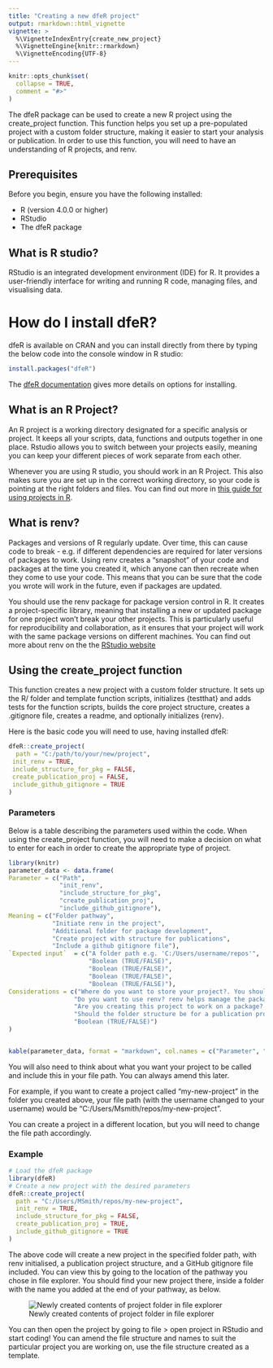 ```yaml
---
title: "Creating a new dfeR project"
output: rmarkdown::html_vignette
vignette: >
  %\VignetteIndexEntry{create_new_project}
  %\VignetteEngine{knitr::rmarkdown}
  %\VignetteEncoding{UTF-8}
---
```


```r
knitr::opts_chunk$set(
  collapse = TRUE,
  comment = "#>"
)
```

The dfeR package can be used to create a new R project using the create_project function. This function helps you set up a pre-populated project with a custom folder structure, making it easier to start your analysis or publication. In order to use this function, you will need to have an understanding of R projects, and renv.

## Prerequisites

Before you begin, ensure you have the following installed:

-   R (version 4.0.0 or higher)
-   RStudio
-   The dfeR package

## What is R studio?

RStudio is an integrated development environment (IDE) for R. It provides a user-friendly interface for writing and running R code, managing files, and visualising data.

# How do I install dfeR?

dfeR is available on CRAN and you can install directly from there by typing the below code into the console window in R studio:

```r
install.packages("dfeR")
```

The [dfeR documentation](https://dfe-analytical-services.github.io/dfeR/index.html) gives more details on options for installing.

## What is an R Project?

An R project is a working directory designated for a specific analysis or project. It keeps all your scripts, data, functions and outputs together in one place. Rstudio allows you to switch between your projects easily, meaning you can keep your different pieces of work separate from each other.

Whenever you are using R studio, you should work in an R Project. This also makes sure you are set up in the correct working directory, so your code is pointing at the right folders and files. You can find out more in [this guide for using projects in R](https://support.posit.co/hc/en-us/articles/200526207-Using-RStudio-Projects).

## What is renv?

Packages and versions of R regularly update. Over time, this can cause code to break - e.g. if different dependencies are required for later versions of packages to work. Using renv creates a “snapshot” of your code and packages at the time you created it, which anyone can then recreate when they come to use your code. This means that you can be sure that the code you wrote will work in the future, even if packages are updated.

You should use the renv package for package version control in R. It creates a project-specific library, meaning that installing a new or updated package for one project won't break your other projects. This is particularly useful for reproducibility and collaboration, as it ensures that your project will work with the same package versions on different machines. You can find out more about renv on the the [RStudio website](https://rstudio.r-universe.dev/renv#:~:text=A%20dependency%20management%20toolkit%20for%20R.%20Using%20%27renv%27%2C,make%20your%20projects%20more%20isolated%2C%20portable%2C%20and%20reproducible._)

## Using the create_project function

This function creates a new project with a custom folder structure. It sets up the R/ folder and template function scripts, initializes {testthat} and adds tests for the function scripts, builds the core project structure, creates a .gitignore file, creates a readme, and optionally initializes {renv}.

Here is the basic code you will need to use, having installed dfeR:

```r
dfeR::create_project(
  path = "C:/path/to/your/new/project",
 init_renv = TRUE,
 include_structure_for_pkg = FALSE,
 create_publication_proj = FALSE,
 include_github_gitignore = TRUE
)
```

### Parameters

Below is a table describing the parameters used within the code. When using the create_project function, you will need to make a decision on what to enter for each in order to create the appropriate type of project.

```r
library(knitr)
parameter_data <- data.frame(
Parameter = c("Path", 
              "init_renv", 
              "include_structure_for_pkg",
              "create_publication_proj", 
              "include_github_gitignore"),
Meaning = c("Folder pathway", 
            "Initiate renv in the project", 
            "Additional folder for package development", 
            "Create project with structure for publications", 
            "Include a github gitignore file"),
`Expected input`  = c("A folder path e.g. 'C:/Users/username/repos'", 
                      "Boolean (TRUE/FALSE)",
                      "Boolean (TRUE/FALSE)",
                      "Boolean (TRUE/FALSE)", 
                      "Boolean (TRUE/FALSE)"), 
Considerations = c("Where do you want to store your project?. You should store any projects that use Git outside of OneDrive. To                       create a folder in your C drive, type: 'C:/Users/username' into the file explorer search bar and create a folder                     called 'repos'.",
                  "Do you want to use renv? renv helps manage the packages your project needs. Set to TRUE if you want to use it.", 
                  "Are you creating this project to work on a package? Set to TRUE if yes. This will create an additional folder for package development.", 
                  "Should the folder structure be for a publication project? Set to TRUE if yes or FALSE if it is for another type of analysis.", 
                  "Boolean (TRUE/FALSE)")
)


kable(parameter_data, format = "markdown", col.names = c("Parameter", "Meaning", "Expected input", "Considerations"))


```

You will also need to think about what you want your project to be called and include this in your file path. You can always amend this later.

For example, if you want to create a project called “my-new-project” in the folder you created above, your file path (with the username changed to your username) would be "C:/Users/Msmith/repos/my-new-project".

You can create a project in a different location, but you will need to change the file path accordingly.

### Example

```r
# Load the dfeR package
library(dfeR)
# Create a new project with the desired parameters
dfeR::create_project(
  path = "C:/Users/MSmith/repos/my-new-project",
  init_renv = TRUE,
  include_structure_for_pkg = FALSE,
  create_publication_proj = TRUE,
  include_github_gitignore = TRUE
)
```

The above code will create a new project in the specified folder path, with renv initialised, a publication project structure, and a GitHub gitignore file included. You can view this by going to the location of the pathway you chose in file explorer. You should find your new project there, inside a folder with the name you added at the end of your pathway, as below.

![Newly created contents of project folder in file explorer](create_new_project_screenshot.png)

You can then open the project by going to file \> open project in RStudio and start coding! You can amend the file structure and names to suit the particular project you are working on, use the file structure created as a template.
